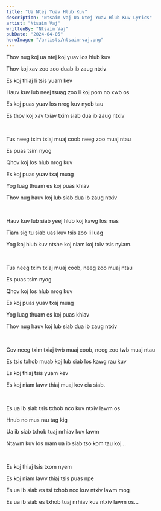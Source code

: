 ```yaml
---
title: "Ua Ntej Yuav Hlub Kuv"
description: "Ntsaim Vaj Ua Ntej Yuav Hlub Kuv Lyrics"
artist: "Ntsaim Vaj"
writtenBy: "Ntsaim Vaj"
pubDate: "2024-04-05"
heroImage: "/artists/ntsaim-vaj.png"
---
```


Thov nug koj ua ntej koj yuav los hlub kuv

Thov koj xav zoo zoo duab ib zaug ntxiv

Es koj thiaj li tsis yuam kev

Hauv kuv lub neej tsuag zoo li koj pom no xwb os

Es koj puas yuav los nrog kuv nyob tau

Es thov koj xav txiav txim siab dua ib zaug ntxiv

<br />

Tus neeg txim txiaj muaj coob neeg zoo muaj ntau

Es puas tsim nyog

Qhov koj los hlub nrog kuv

Es koj puas yuav txaj muag

Yog luag thuam es koj puas khiav

Thov nug hauv koj lub siab dua ib zaug ntxiv

<br />

Hauv kuv lub siab yeej hlub koj kawg los mas

Tiam sig tu siab uas kuv tsis zoo li luag

Yog koj hlub kuv ntshe koj niam koj txiv tsis nyiam.

<br />

Tus neeg txim txiaj muaj coob, neeg zoo muaj ntau

Es puas tsim nyog

Qhov koj los hlub nrog kuv

Es koj puas yuav txaj muag

Yog luag thuam es koj puas khiav

Thov nug hauv koj lub siab dua ib zaug ntxiv

<br />

Cov neeg txim txiaj twb muaj coob, neeg zoo twb muaj ntau

Es tsis txhob muab koj lub siab los kawg rau kuv

Es koj thiaj tsis yuam kev

Es koj niam lawv thiaj muaj kev cia siab.

<br />

Es ua ib siab tsis txhob nco kuv ntxiv lawm os

Hnub no mus rau tag kig

Ua ib siab txhob tuaj nrhiav kuv lawm

Ntawm kuv los mam ua ib siab tso kom tau koj...

<br />

Es koj thiaj tsis txom nyem

Es koj niam lawv thiaj tsis puas npe

Es ua ib siab es tsi txhob nco kuv ntxiv lawm mog

Es ua ib siab es txhob tuaj nrhiav kuv ntxiv lawm os...
